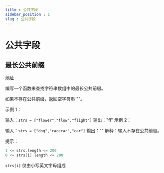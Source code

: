 ```yaml
---
title : 公共字段
sidebar_position : 1
slug : 公共字段
---
```

# 公共字段

## 最长公共前缀

[地址](https://leetcode.cn/problems/longest-common-prefix/description/)

编写一个函数来查找字符串数组中的最长公共前缀。

如果不存在公共前缀，返回空字符串 ""。

示例 1：

输入：`strs = ["flower","flow","flight"]`
输出："fl"
示例 2：

输入：`strs = ["dog","racecar","car"]`
输出：""
解释：输入不存在公共前缀。
 

提示：
```cpp
1 <= strs.length <= 200
0 <= strs[i].length <= 200
```
`strs[i]` 仅由小写英文字母组成